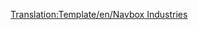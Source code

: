 <noinclude>[[Translation:Template/en/Navbox Industries]]</noinclude>{{en/Navbox|navbar = off
|state = off

|name = Navbox Industries/Pl
|title = [[Main/en/Industries]]

|group1 = [[Main/en/Climates#Temperate|Temperate]]
|list1 = {{en/Nowrap begin}} [[Main/en/Bank]]{{en/·w}} [[Main/en/Coal Mine]]{{en/·w}} [[Main/en/Factory]]{{en/·w}} [[Main/en/Farm]]{{en/·w}} [[Main/en/Forest]]{{en/·w}} [[Main/en/Iron Ore Mine]]{{en/·w}} [[Main/en/Oil Refinery]]{{en/·w}} [[Main/en/Oil Rig]]{{en/·w}} [[Main/en/Oil Wells]]{{en/·w}} [[Main/en/Power Station]]{{en/·w}} [[Main/en/Sawmill]]{{en/·w}} [[Main/en/Steel Mill]]{{en/Nowrap end}}

|group2 = [[Main/en/Climates#Sub-arctic|Sub-Arctic]]
|list2 = {{en/Nowrap begin}} [[Main/en/Bank]]{{en/·w}} [[Main/en/Coal Mine]]{{en/·w}} [[Main/en/Farm]]{{en/·w}} [[Main/en/Food Processing Plant]]{{en/·w}} [[Main/en/Forest]]{{en/·w}} [[Main/en/Gold Mine]]{{en/·w}} [[Main/en/Oil Refinery]]{{en/·w}} [[Main/en/Oil Wells]]{{en/·w}} [[Main/en/Paper Mill]]{{en/·w}} [[Main/en/Power Station]]{{en/·w}} [[Main/en/Printing Works]]{{en/Nowrap end}}

|group3 = [[Main/en/Climates#Sub-tropical|Sub-Tropical]]
|list3 = {{en/Nowrap begin}} [[Main/en/Bank]]{{en/·w}} [[Main/en/Copper Ore Mine]]{{en/·w}} [[Main/en/Diamond Mine]]{{en/·w}} [[Main/en/Factory]]{{en/·w}} [[Main/en/Farm]]{{en/·w}} [[Main/en/Food Processing Plant]]{{en/·w}} [[Main/en/Fruit Plantation]]{{en/·w}} [[Main/en/Lumber Mill]]{{en/·w}} [[Main/en/Oil Refinery]]{{en/·w}} [[Main/en/Oil Wells]]{{en/·w}} [[Main/en/Rubber Plantation]]{{en/·w}} [[Main/en/Water Supply]]{{en/·w}} [[Main/en/Water Tower]]{{en/Nowrap end}}

|group4 = [[Main/en/Climates#Toyland|Toyland]]
|list4 = {{en/Nowrap begin}}[[Main/en/Battery Farm]]{{en/·w}} [[Main/en/Bubble Generator]]{{en/·w}} [[Main/en/Candyfloss Forest]]{{en/·w}} [[Main/en/Cola Wells]]{{en/·w}} [[Main/en/Fizzy Drink Factory]]{{en/·w}} [[Main/en/Plastic Fountains]]{{en/·w}} [[Main/en/Sugar Mine]]{{en/·w}} [[Main/en/Sweet Factory]]{{en/·w}} [[Main/en/Toffee Quarry]]{{en/·w}} [[Main/en/Toy Factory]]{{en/·w}} [[Main/en/Toy Shop]]{{en/Nowrap end}}

}}